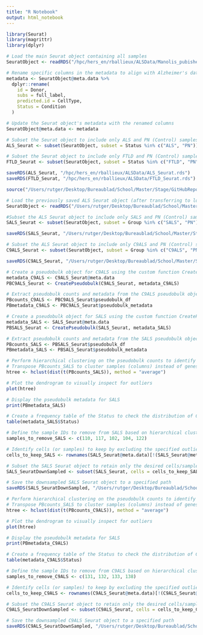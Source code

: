 ```yaml
---
title: "R Notebook"
output: html_notebook
---
```


```r
library(Seurat)
library(magrittr)
library(dplyr)
```


```r
# Load the main Seurat object containing all samples
SeuratObject <- readRDS("/hpc/hers_en/rballieux/ALSData/Manolis_pubished_seuratObject_motorCortex_geneNames_annotated_joinedLayers.rds")
```

```r
# Rename specific columns in the metadata to align with Alzheimer's dataset
metadata <- SeuratObject@meta.data %>%
  dplyr::rename(
    id = Donor,
    subs = full_label,
    predicted.id = CellType,
    Status = Condition
  )

# Update the Seurat object's metadata with the renamed columns
SeuratObject@meta.data <- metadata
```

```r
# Subset the Seurat object to include only ALS and PN (Control) samples
ALS_Seurat <- subset(SeuratObject, subset = Status %in% c("ALS", "PN"))

# Subset the Seurat object to include only FTLD and PN (Control) samples
FTLD_Seurat <- subset(SeuratObject, subset = Status %in% c("FTLD", "PN"))
```

```r
saveRDS(ALS_Seurat, "/hpc/hers_en/rballieux/ALSData/ALS_Seurat.rds")
saveRDS(FTLD_Seurat, "/hpc/hers_en/rballieux/ALSData/FTLD_Seurat.rds")
```



```r
source("/Users/rutger/Desktop/Bureaublad/School/Master/Stage/GitHubRepo/MajorResearchProject/CreatePseudobulk.R")

# Load the previously saved ALS Seurat object (after transferring to local machine) for further analysis
SeuratObject <- readRDS("/Users/rutger/Desktop/Bureaublad/School/Master/Stage/ALS_FTLD/Data/ALS_Seurat.rds")
```

```r
#Subset the ALS Seurat object to include only SALS and PN (Control) samples
SALS_Seurat <- subset(SeuratObject, subset = Group %in% c("SALS", "PN"))

saveRDS(SALS_Seurat, "/Users/rutger/Desktop/Bureaublad/School/Master/Stage/ALS_FTLD/Data/SALS_Seurat.rds")

# Subset the ALS Seurat object to include only C9ALS and PN (Control) samples
C9ALS_Seurat <- subset(SeuratObject, subset = Group %in% c("C9ALS", "PN"))

saveRDS(C9ALS_Seurat, "/Users/rutger/Desktop/Bureaublad/School/Master/Stage/ALS_FTLD/Data/C9ALS_Seurat.rds")
```

```r
# Create a pseudobulk object for C9ALS using the custom function CreatePseudobulk
metadata_C9ALS <- C9ALS_Seurat@meta.data
PBC9ALS_Seurat <- CreatePseudobulk(C9ALS_Seurat, metadata_C9ALS)

# Extract pseudobulk counts and metadata from the C9ALS pseudobulk object
PBcounts_C9ALS <- PBC9ALS_Seurat$pseudobulk_df
PBmetadata_C9ALS <- PBC9ALS_Seurat$pseudobulk_metadata
```

```r
# Create a pseudobulk object for SALS using the custom function CreatePseudobulk
metadata_SALS <- SALS_Seurat@meta.data
PBSALS_Seurat <- CreatePseudobulk(SALS_Seurat, metadata_SALS)

# Extract pseudobulk counts and metadata from the SALS pseudobulk object
PBcounts_SALS <- PBSALS_Seurat$pseudobulk_df
PBmetadata_SALS <- PBSALS_Seurat$pseudobulk_metadata
```


```r
# Perform hierarchical clustering on the pseudobulk counts to identify outlier samples
# Transpose PBcounts_SALS to cluster samples (columns) instead of genes (rows)
htree <- hclust(dist(t(PBcounts_SALS)), method = "average")

# Plot the dendrogram to visually inspect for outliers
plot(htree)
```

```r
# Display the pseudobulk metadata for SALS
print(PBmetadata_SALS)

# Create a frequency table of the Status to check the distribution of Control vs. SALS samples
table(metadata_SALS$Status)
```


```r
# Define the sample IDs to remove from SALS based on hierarchical clustering and visual inspection
samples_to_remove_SALS <- c(110, 117, 102, 104, 122)

# Identify cells (or samples) to keep by excluding the specified outlier sample IDs
cells_to_keep_SALS <- rownames(SALS_Seurat@meta.data)[!(SALS_Seurat@meta.data$id %in% samples_to_remove_SALS)]

# Subset the SALS Seurat object to retain only the desired cells/samples
SALS_SeuratDownSampled <- subset(SALS_Seurat, cells = cells_to_keep_SALS)

# Save the downsampled SALS Seurat object to a specified path
saveRDS(SALS_SeuratDownSampled, "/Users/rutger/Desktop/Bureaublad/School/Master/Stage/ALS_FTLD/Data/SALS_SeuratDownsampled.rds")
```

```r
# Perform hierarchical clustering on the pseudobulk counts to identify outlier samples
# Transpose PBcounts_SALS to cluster samples (columns) instead of genes (rows)
htree <- hclust(dist(t(PBcounts_C9ALS)), method = "average")

# Plot the dendrogram to visually inspect for outliers
plot(htree)
```

```r
# Display the pseudobulk metadata for SALS
print(PBmetadata_C9ALS)

# Create a frequency table of the Status to check the distribution of Control vs. SALS samples
table(metadata_C9ALS$Status)
```

```r
# Define the sample IDs to remove from C9ALS based on hierarchical clustering and visual inspection
samples_to_remove_C9ALS <- c(131, 132, 133, 138)

# Identify cells (or samples) to keep by excluding the specified outlier sample IDs
cells_to_keep_C9ALS <- rownames(C9ALS_Seurat@meta.data)[!(C9ALS_Seurat@meta.data$id %in% samples_to_remove_C9ALS)]

# Subset the C9ALS Seurat object to retain only the desired cells/samples
C9ALS_SeuratDownSampled <- subset(C9ALS_Seurat, cells = cells_to_keep_C9ALS)

# Save the downsampled C9ALS Seurat object to a specified path
saveRDS(C9ALS_SeuratDownSampled, "/Users/rutger/Desktop/Bureaublad/School/Master/Stage/ALS_FTLD/Data/C9ALS_Seurat_Downsampled.rds")
```




